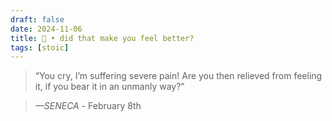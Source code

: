 ```yaml
---
draft: false 
date: 2024-11-06
title: 🗿 • did that make you feel better?
tags: [stoic]
---
```


>  “You cry, I’m suffering severe pain! Are you then relieved from feeling it, if you bear it in an unmanly way?”

> *—SENECA* - February 8th